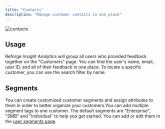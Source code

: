 ```yaml
---
title: "Contacts"
description: "Manage customer contacts in one place"
---
```

![contacts](/images/contacts.gif)


## Usage

Reforge Insight Analytics will group all users who provided feedback together on the "Customers" page. You can find the user's name, email, user ID, and all of their feedback in one place. To locate a specific customer, you can use the search filter by name. 


## Segments

You can create customized customer segments and assign attributes to them in order to better organize your customers.You can add multiple segment tags to one customer. 
The default segments are "Enterprise", "SMB" and "Individual" to help you get started. You can add or edit them in the [user segments page](https://insights.reforge.com/w/default/settings/user-segments). 



